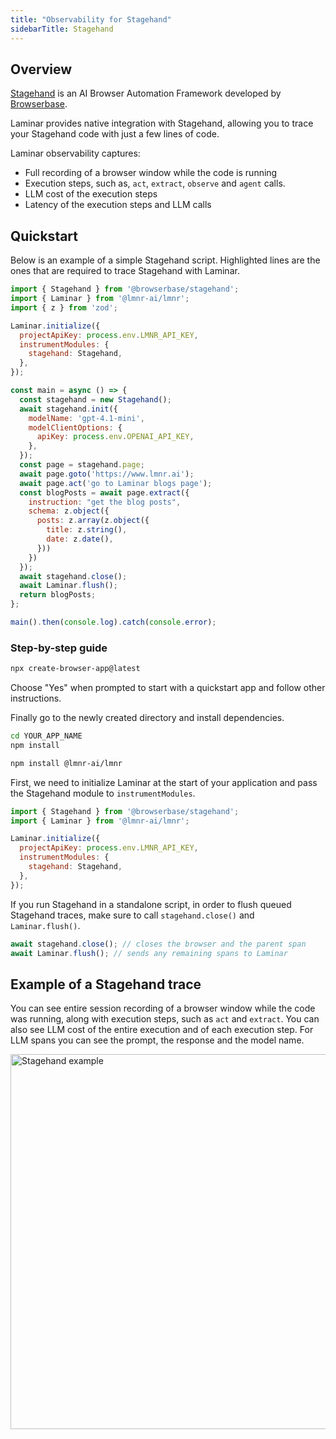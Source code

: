 ```yaml
---
title: "Observability for Stagehand"
sidebarTitle: Stagehand
---
```


## Overview

[Stagehand](https://github.com/browserbase/stagehand) is an AI Browser Automation Framework developed by [Browserbase](https://browserbase.com/).

Laminar provides native integration with Stagehand, allowing you to trace your Stagehand code with just a few lines of code.

Laminar observability captures:
- Full recording of a browser window while the code is running
- Execution steps, such as, `act`, `extract`, `observe` and `agent` calls.
- LLM cost of the execution steps
- Latency of the execution steps and LLM calls

## Quickstart

Below is an example of a simple Stagehand script. Highlighted lines are the ones that are required to trace Stagehand with Laminar.

```javascript {2, 4-10, 32}
import { Stagehand } from '@browserbase/stagehand';
import { Laminar } from '@lmnr-ai/lmnr';
import { z } from 'zod';

Laminar.initialize({
  projectApiKey: process.env.LMNR_API_KEY,
  instrumentModules: {
    stagehand: Stagehand,
  },
});

const main = async () => {
  const stagehand = new Stagehand();
  await stagehand.init({
    modelName: 'gpt-4.1-mini',
    modelClientOptions: {
      apiKey: process.env.OPENAI_API_KEY,
    },
  });
  const page = stagehand.page;
  await page.goto('https://www.lmnr.ai');
  await page.act('go to Laminar blogs page');
  const blogPosts = await page.extract({
    instruction: "get the blog posts",
    schema: z.object({
      posts: z.array(z.object({
        title: z.string(),
        date: z.date(),
      }))
    })
  });
  await stagehand.close();
  await Laminar.flush();
  return blogPosts;
};

main().then(console.log).catch(console.error);
```

### Step-by-step guide

<Steps>
<Step title="Start with Stagehand Browser quickstart">

```sh
npx create-browser-app@latest
```

Choose "Yes" when prompted to start with a quickstart app and follow other instructions.

Finally go to the newly created directory and install dependencies.

```sh
cd YOUR_APP_NAME
npm install
```

</Step>
<Step title="Install Laminar">

```sh
npm install @lmnr-ai/lmnr
```

</Step>
<Step title="Initialize Laminar">

First, we need to initialize Laminar at the start of your application and pass the Stagehand module to `instrumentModules`.

```javascript
import { Stagehand } from '@browserbase/stagehand';
import { Laminar } from '@lmnr-ai/lmnr';

Laminar.initialize({
  projectApiKey: process.env.LMNR_API_KEY,
  instrumentModules: {
    stagehand: Stagehand,
  },
});
```

</Step>
<Step title="Finalizing Stagehand traces">

If you run Stagehand in a standalone script, in order to flush queued Stagehand traces, make sure to call `stagehand.close()` and `Laminar.flush()`.

```javascript
await stagehand.close(); // closes the browser and the parent span
await Laminar.flush(); // sends any remaining spans to Laminar
```

</Step>
</Steps>

## Example of a Stagehand trace

You can see entire session recording of a browser window while the code was running, along with execution steps, such as `act` and `extract`. You can also see LLM cost of the entire execution and of each execution step. For LLM spans you can see the prompt, the response and the model name.

<Frame caption="An example trace for page.act('go to Laminar blogs page')">
<img width="600" src="/images/traces/stagehand.png" alt="Stagehand example" />
</Frame>
